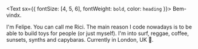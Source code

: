 <Text sx={{ fontSize: [4, 5, 6], fontWeight: `bold`, color: `heading` }}>
  Bem-vindx.
</Text>

I'm Felipe. You can call me Rici. The main reason I code nowadays is to be able to build toys for people (or just myself). I'm into surf, reggae, coffee, sunsets, synths and capybaras. Currently in London, UK 🎡.
